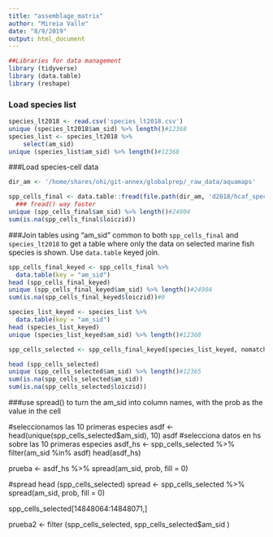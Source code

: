 ```yaml
---
title: "assemblage_matrix"
author: "Mireia Valle"
date: "8/9/2019"
output: html_document
---
```


```r
##Libraries for data management
library (tidyverse) 
library (data.table)
library (reshape)
```

### Load species list 
```r
species_lt2018 <- read.csv('species_lt2018.csv')
unique (species_lt2018$am_sid) %>% length()#12368
species_list <- species_lt2018 %>%
    select(am_sid)
unique (species_list$am_sid) %>% length()#12368
```
###Load species-cell data
```r
dir_am <- '/home/shares/ohi/git-annex/globalprep/_raw_data/aquamaps'

spp_cells_final <- data.table::fread(file.path(dir_am, 'd2018/hcaf_species_native_ver0816c_fixed.csv'))
  ### fread() way faster
unique (spp_cells_final$am_sid) %>% length()#24904
sum(is.na(spp_cells_final$loiczid))
```
###Join tables using "am_sid" common to both `spp_cells_final` and `species_lt2018` to get a table where only the data on selected marine fish species is shown. Use `data.table` keyed join.

```r
spp_cells_final_keyed <- spp_cells_final %>%
  data.table(key = "am_sid")
head (spp_cells_final_keyed)
unique (spp_cells_final_keyed$am_sid) %>% length()#24904
sum(is.na(spp_cells_final_keyed$loiczid))#0

species_list_keyed <- species_list %>%
  data.table(key = "am_sid")
head (species_list_keyed)
unique (species_list_keyed$am_sid) %>% length()#12368

spp_cells_selected <- spp_cells_final_keyed[species_list_keyed, nomatch = 0]

head (spp_cells_selected)
unique (spp_cells_selected$am_sid) %>% length()#12365
sum(is.na(spp_cells_selected$am_sid))
sum(is.na(spp_cells_selected$loiczid))
```

###use spread() to turn the am_sid into column names, with the prob as the value in the cell

#seleccionamos las 10 primeras especies
asdf <- head(unique(spp_cells_selected$am_sid), 10)
asdf
#selecciona datos en hs sobre las 10 primeras especies
asdf_hs <- spp_cells_selected %>% filter(am_sid %in% asdf)
head(asdf_hs)

prueba <- asdf_hs %>%
    spread(am_sid, prob, fill = 0)

#spread 
head (spp_cells_selected)
spread <- spp_cells_selected %>%
    spread(am_sid, prob, fill = 0)

spp_cells_selected[14848064:14848071,]

prueba2 <- filter (spp_cells_selected, spp_cells_selected$am_sid  )
